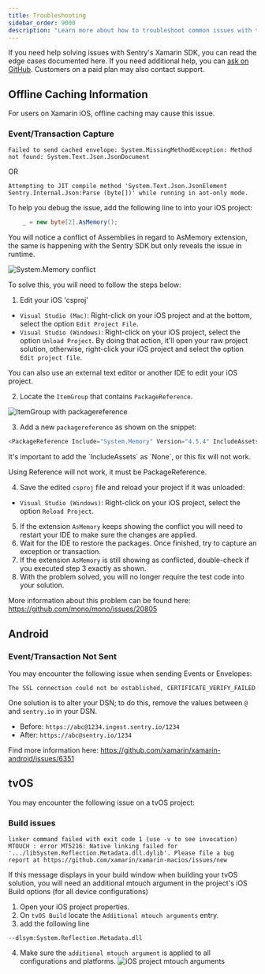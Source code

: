 ```yaml
---
title: Troubleshooting
sidebar_order: 9000
description: "Learn more about how to troubleshoot common issues with the Xamarin SDK."
---
```


If you need help solving issues with Sentry's Xamarin SDK, you can read the edge cases documented here. If you need additional help, you can [ask on GitHub](https://github.com/getsentry/sentry-xamarin/issues/new/choose). Customers on a paid plan may also contact support.

## Offline Caching Information

For users on Xamarin iOS, offline caching may cause this issue.

### Event/Transaction Capture

`Failed to send cached envelope: System.MissingMethodException: Method not found: System.Text.Json.JsonDocument`

OR

`Attempting to JIT compile method 'System.Text.Json.JsonElement Sentry.Internal.Json:Parse (byte[])' while running in aot-only mode.`

To help you debug the issue, add the following line to into your iOS project:

```csharp
    _ = new byte[2].AsMemory();
```

You will notice a conflict of Assemblies in regard to AsMemory extension, the same is happening with the Sentry SDK but only reveals the issue in runtime.

![System.Memory conflict](system-memory-conflict.png)

To solve this, you will need to follow the steps below:

1. Edit your iOS 'csproj'

- `Visual Studio (Mac)`: Right-click on your iOS project and at the bottom, select the option `Edit Project File`.
- `Visual Studio (Windows)`: Right-click on your iOS project, select the option `Unload Project`. By doing that action, it'll open your raw project solution, otherwise, right-click your iOS project and select the option `Edit project file`.

<Note>
  You can also use an external text editor or another IDE to edit your iOS
  project.
</Note>

2. Locate the `ItemGroup` that contains `PackageReference`.

![ItemGroup with packagereference](finding-package-reference.png)

3. Add a new `packagereference` as shown on the snippet:

```csharp
<PackageReference Include="System.Memory" Version="4.5.4" IncludeAssets="None" />
```

<Note>
  It's important to add the `IncludeAssets` as `None`, or this fix will not
  work.
</Note>

<Note>Using Reference will not work, it must be PackageReference.</Note>

4. Save the edited `csproj` file and reload your project if it was unloaded:

- `Visual Studio (Windows)`: Right-click on your iOS project, select the option `Reload Project`.

5. If the extension `AsMemory` keeps showing the conflict you will need to restart your IDE to make sure the changes are applied.
6. Wait for the IDE to restore the packages. Once finished, try to capture an exception or transaction.
7. If the extension `AsMemory` is still showing as conflicted, double-check if you executed step 3 exactly as shown.
8. With the problem solved, you will no longer require the test code into your solution.

More information about this problem can be found here: https://github.com/mono/mono/issues/20805

## Android

### Event/Transaction Not Sent

You may encounter the following issue when sending Events or Envelopes:

`The SSL connection could not be established, CERTIFICATE_VERIFY_FAILED`

One solution is to alter your DSN; to do this, remove the values between `@` and `sentry.io` in your DSN.

- Before: `https://abc@1234.ingest.sentry.io/1234`
- After: `https://abc@sentry.io/1234`

Find more information here: https://github.com/xamarin/xamarin-android/issues/6351

## tvOS

You may encounter the following issue on a tvOS project:

### Build issues

`linker command failed with exit code 1 (use -v to see invocation)`
`MTOUCH : error MT5216: Native linking failed for '.../libSystem.Reflection.Metadata.dll.dylib'. Please file a bug report at https://github.com/xamarin/xamarin-macios/issues/new`

If this message displays in your build window when building your tvOS solution, you will need an additional mtouch argument in the project's iOS Build options (for all device configurations)

1. Open your iOS project properties.
2. On `tvOS Build` locate the `Additional mtouch arguments` entry.
3. add the following line

`--dlsym:System.Reflection.Metadata.dll`

4. Make sure the `additional mtouch argument` is applied to all configurations and platforms.
   ![iOS project mtouch arguments](tvos-metadata.jpg)
